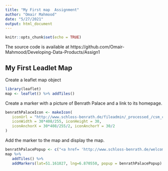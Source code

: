 ---
title: "My First map  Assignment"
author: "Omair Mahmood"
date: "5/27/2021"
output: html_document
---

```{r setup, include=FALSE}
knitr::opts_chunk$set(echo = TRUE)
```
The source code is available at https://github.com/Omair-Mahmood/Developing-Data-Products/Assign1

## My First Leadlet Map
Create a leaflet map object
```{r cars}
library(leaflet)
map <- leaflet() %>% addTiles()
```
Create a marker with a picture of Benrath Palace and a link to its homepage.
```{r}
benrathPalaceIcon <- makeIcon(
   iconUrl = "http://www.schloss-benrath.de/fileadmin/_processed_/csm_corps-de-logis-blumen_2e04b2b859.jpg",
   iconWidth = 30*408/255, iconHeight = 30,
   iconAnchorX = 30*408/255/2, iconAnchorY = 30/2
)
```

Add the marker to the map and display the map.
```{r}
benrathPalacePopup <- c("<a href= 'http://www.schloss-benrath.de/welcome/?L=1' >Benrath Palace<br><img src='http://www.schloss-benrath.de/fileadmin/_processed_/csm_corps-de-logis-blumen_2e04b2b859.jpg' width='210' height='132'  alt='Foto Corps de Logis' title='Foto Corps de Logi'></a>")
map %>%
   addTiles() %>%
   addMarkers(lat=51.161027, lng=6.870550, popup = benrathPalacePopup)
```

